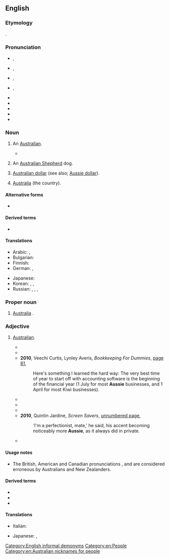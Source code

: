 ==English==
{{wikipedia}}

===Etymology===
{{clipping|en|Australia}}{{suffix|en||-ie}}.

===Pronunciation===
* {{a|AU}} {{enPR|ŏz'-i}}, {{IPA|en|/ˈɔzi/}}
* {{a|UK}} {{enPR|ŏ'-zi|ŏ'-si}}, {{IPA|en|/ˈɒzi/|/ˈɒsi/}}
* {{a|US}} {{enPR|ô'-zi|ô'-si}}, {{IPA|en|/ˈɔzi/|/ˈɔsi/}}
* {{a|US|Canada|cot-caught}} {{enPR|ŏ'-zi|ŏ'-si}}, {{IPA|en|/ˈɑzi/|/ˈɑsi/}}
* {{audio|en|EN-AU ck1 Aussie.ogg|Audio (AU)}}
* {{rhymes|en|ɒzi}}
* {{rhymes|en|ɔːsi|s=2}}
* {{hyphenation|en|Aus|sie}}
* {{homophones|en|Ozzie|Ozzy}}

===Noun===
{{en-noun}}

# {{lb|en|colloquial}} An [[Australian]].
#*{{quote-journal|en|year=2015|author=Johnny Lieu|url=https://mashable.com/2015/12/07/cronulla-riots-10-years-on/#WUPkV.afKkqm|title=Cronulla Riots: What happened on one of Australia's darkest days|work=Mashable|passage='Every fucking Aussie. Go to Cronulla Beach Sunday for some Leb and wog bashing '''Aussie''' Pride ok.'}}
# {{lb|en|colloquial}} An [[Australian Shepherd]] dog.
# {{lb|en|slang|finance}} [[Australian dollar]] (see also; [[Aussie dollar]]).
# {{lb|en|slang|rare|New Zealand}} [[Australia]] (the country).

====Alternative forms====
* {{sense|an Australian}} {{l|en|Ozzie}}

====Derived terms====
* {{l|en|Oz}}

====Translations====
{{trans-top-also|colloquial: an Australian|Australian}}<!--colloquial forms only!-->
* Arabic: {{t|ar|أُوزِي}}, {{t|ar|أُوزِي|tr=ʾozī}}
* Bulgarian: {{t|bg|австралиец}}
* Finnish: {{t+|fi|aussi}}
* German: {{t+|de|Aussie|m}}, {{t+|de|Aussi|m}}
{{trans-mid}}
* Japanese: {{t|ja|オージー|tr=ōjī}}
* Korean: {{t+|ko|오지}}, {{t|ko|오스트레일리아인}}, {{t|ko|호주 사람}}
* Russian: {{t|ru|австра́л|m}} {{qualifier|slang}}, {{t|ru|австра́лка|f}} {{qualifier|slang}}, {{t|ru|о́ззи|m|f}}, {{t|ru|о́зи|m|f}}
{{trans-bottom}}

{{trans-top|colloquial: Australian Shepherd}}
{{trans-mid}}
{{trans-bottom}}

===Proper noun===
{{en-proper noun}}

# {{lb|en|colloquial}} [[Australia]] {{qual|now uncommon except in sporting chants}}.

===Adjective===
{{en-adj|-|more}}

# {{lb|en|chiefly|Australia|New Zealand|British|colloquial}} [[Australian]].
#* {{quote-book|1=en|year=1987|title= Hang On To Your Horses Doovers|author=Kerry Cue|page=5|text=From the Marvel Mixmaster to the Miracle Microwave, every time a new-fangled gadget has lobbed into the '''Aussie''' kitchen, '''Aussie''' mums have changed their cooking styles accordingly.}}
#* {{quote-text|en|year=1998|author=Gordon L. Steinbrook|title=Allies and Mates: An American Soldier with the Australians and New Zealanders in Vietnam 1966-1967|page=63|url=http://books.google.com/books?id=tjFOnGRPSw4C&pg=PA63&dq=%22more%7Cmost+aussie%22+-intitle:%22%22&hl=en&ei=zZe8Tr7fIpCOmQWojtWLBA&sa=X&oi=book_result&ct=result&redir_esc=y#v=onepage&q=%22more%7Cmost%20aussie%22%20-intitle%3A%22%22&f=false|passage=Most '''Aussie''' officers seemed this way to me; always cool, deliberate, and extremely rational in their decision making, a far cry from the American leadership I had seen during my first year in the army.}}
#* '''2010''', Veechi Curtis, Lynley Averis, ''Bookkeeping For Dummies'', [http://books.google.com/books?id=Bn3WQmSwNMYC&pg=PA81&dq=%22more%7Cmost+aussie%22+-intitle:%22%22&hl=en&ei=zZe8Tr7fIpCOmQWojtWLBA&sa=X&oi=book_result&ct=result&redir_esc=y#v=onepage&q=%22more%7Cmost%20aussie%22%20-intitle%3A%22%22&f=false page 81],
#*: Here's something I learned the hard way: The very best time of year to start off with accounting software is the beginning of the financial year (1 July for most '''Aussie''' businesses, and 1 April for most Kiwi businesses).
#* {{quote-text|en|year=2011|author=John Wiley & Sons Inc|title=Wiley Trading Guide|volume=2|page=153|url=http://books.google.com/books?id=fNTkGQiN7D8C&pg=PA152&dq=%22more%7Cmost+aussie%22+-intitle:%22%22&hl=en&ei=r5W8Tr21A8nImAXUxMHDBA&sa=X&oi=book_result&ct=result&redir_esc=y#v=onepage&q=%22more%7Cmost%20aussie%22%20-intitle%3A%22%22&f=false|passage=For example, if you buy US dollars (USD) using Australian dollars (AUD) and the '''Aussie''' dollar falls, you can then sell your US dollars and you will have made money as you will have more '''Aussie''' dollars than you started with.}}
#* {{quote-text|en|year=2008|author=Lois Nicholls|title=Aussie, Actually|page=111|url=http://books.google.com/books?id=TkXLK2Q1Bj0C&pg=PA111&dq=%22more%7Cmost+aussie%22+-intitle:%22%22&hl=en&ei=MJG8TqCCGebamAWBwPSwBA&sa=X&oi=book_result&ct=result&redir_esc=y#v=onepage&q=%22more%7Cmost%20aussie%22%20-intitle%3A%22%22&f=false|passage=They′re the ‘Almost Aussies’ who embrace their new culture with a vengeance – some becoming more '''Aussie''' than Aussies.}}
#* {{quote-text|en|year=2008|author=Janet Fife-Yeomans|title=Heath: A Family's Tale|page=65|url=http://books.google.com/books?id=BXqsNg3h3fQC&pg=PA65&dq=%22more%7Cmost+aussie%22+-intitle:%22%22&hl=en&ei=wZy8Tq6TE-znmAWo58G7BA&sa=X&oi=book_result&ct=result&redir_esc=y#v=onepage&q=%22more%7Cmost%20aussie%22%20-intitle%3A%22%22&f=false|passage=You couldn't get more '''Aussie''' than the cast he chose—or their cars. The goodies drive Holdens and the baddies cruise around in a big, grunting, chocolate-brown Monaro.}}
#* '''2010''', Quintin Jardine, ''Screen Savers'', [http://books.google.com/books?id=3glVv7KjgO8C&pg=PT125&dq=%22more%7Cmost+aussie%22+-intitle:%22%22&hl=en&ei=PaK8Tvj2CI-6iAfWk7i-CQ&sa=X&oi=book_result&ct=result&redir_esc=y#v=onepage&q=%22more%7Cmost%20aussie%22%20-intitle%3A%22%22&f=false unnumbered page],
#*: ‘I'm a perfectionist, mate,’ he said, his accent becoming noticeably more '''Aussie''', as it always did in private.
#*{{quote-journal|en|year=2015|author=Johnny Lieu|url=https://mashable.com/2015/12/07/cronulla-riots-10-years-on/#WUPkV.afKkqm|title=Cronulla Riots: What happened on one of Australia's darkest days|work=Mashable|passage='Every fucking aussie. Go to Cronulla Beach Sunday for some Leb and wog bashing '''Aussie''' Pride ok.'}}

====Usage notes====
* The British, American and Canadian pronunciations {{IPAchar|/ˈɒsi/}}, {{IPAchar|/ˈɔsi/}} and {{IPAchar|/ˈɑsi/}} are considered erroneous by Australians and New Zealanders.

====Derived terms====
* {{l|en|Aussie cozzie}}
* {{l|en|Aussie rules}}
* {{l|en|Aussie salute}}

====Translations====
{{trans-top|Australian}}
* Italian: {{t+|it|australiano|m}}
{{trans-mid}}
* Japanese: {{t|ja|オージーの|tr=ōjī-no}}, {{t|ja|オーストラリア人の|tr=ōsutoraria-jin-no}}
{{trans-bottom}}

[[Category:English informal demonyms]]
[[Category:en:People]]
[[Category:en:Australian nicknames for people]]
